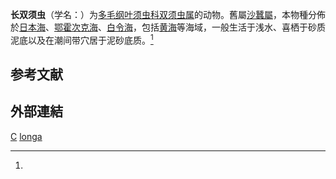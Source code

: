 {{Speciesbox
| taxon = Eteone longa
| authority = (Fabricius, 1780)<ref name='id10354'>{{cite web| url =http://www.bioinfo.cn/db05/BjdwSpecies.php?action=view&id=10354| title =长双须虫| work =《中国动物物种编目数据库》| publisher =中国科学院微生物研究所| author =中国科学院动物研究所| accessdate =2009-04-16| deadurl =yes| archiveurl =https://web.archive.org/web/20160305065016/http://www.bioinfo.cn/db05/BjdwSpecies.php?action=view&id=10354| archivedate =2016-03-05}}</ref>
| synonyms =
* ''[[Nereis|Nereis]] longa'' <small>Fabricius, 1780</small><ref name='id10354' />
}}

'''长双须虫'''（学名：{{lang|la|''Eteone longa''}}）为[[多毛纲|多毛纲]][[叶须虫科|叶须虫科]][[双须虫属|双须虫属]]的动物。舊屬[[沙蠶屬|沙蠶屬]]，本物種分佈於[[日本海|日本海]]、[[鄂霍次克海|鄂霍次克海]]、[[白令海|白令海]]，包括[[黄海|黄海]]等海域，一般生活于浅水、喜栖于砂质泥底以及在潮间带穴居于泥砂底质。<ref name='id10354'/>

== 参考文献 ==
{{reflist}}

== 外部連結 ==
{{Taxonbar}}

[[Category:1780年描述的动物|C]]
[[Category:雙鬚蟲屬|longa]]


{{环节动物小作品}}